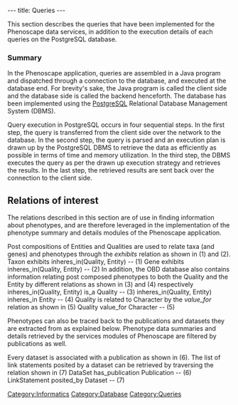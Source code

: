 ---
title: Queries
---

This section describes the queries that have been implemented for the Phenoscape data services, in addition to the execution details of each queries on the PostgreSQL database.

===Summary===

In the Phenoscape application, queries are assembled in a Java program and dispatched through a connection to the database, and executed at the database end. For brevity's sake, the Java program is called the client side and the database side is called the backend henceforth. The database has been implemented using the [http://www.postgresql.org/ PostgreSQL] Relational Database Management System (DBMS).

Query execution in PostgreSQL occurs in four sequential steps. In the first step, the query is transferred from the client side over the network to the database. In the second step, the query is parsed and an execution plan is drawn up by the PostgreSQL DBMS to retrieve the data as efficiently as possible in terms of time and memory utilization. In the third step, the DBMS executes the query as per the drawn up execution strategy and retrieves the results. In the last step, the retrieved results  are sent back over the connection to the client side.

==Relations of interest==

The relations described in this section are of use in finding information about phenotypes, and are therefore leveraged in the implementation of the phenotype summary and details modules of the Phenoscape application.

Post compositions of Entities and Qualities are used to relate taxa (and genes) and phenotypes through the ''exhibits'' relation as shown in (1) and (2).
<javascript>
Taxon                              exhibits                 inheres_in(Quality, Entity)                                       -- (1)
Gene                               exhibits                 inheres_in(Quality, Entity)                                       -- (2)
</javascript>
In addition, the OBD database also contains information relating post composed phenotypes to both the Quality and the Entity by different relations as shown in (3) and (4) respectively
<javascript>
inheres_in(Quality, Entity)        is_a                     Quality                                                           -- (3)
inheres_in(Quality, Entity)        inheres_in               Entity                                                            -- (4)
</javascript>
Quality is related to Character by the ''value_for'' relation as shown in (5)
<javascript>
Quality                            value_for                Character                                                         -- (5)
</javascript>

Phenotypes can also be traced back to the publications and datasets they are extracted from as explained below. Phenotype data summaries and details retrieved by the services modules of Phenoscape are filtered by publications as well.

Every dataset is associated with a publication as shown in (6). The list of link statements posited by a dataset can be retrieved by traversing the relation shown in (7)
<javascript>
DataSet                            has_publication         Publication                                                        -- (6)
LinkStatement                      posited_by              Dataset                                                            -- (7)
</javascript>



[[Category:Informatics]]
[[Category:Database]]
[[Category:Queries]]